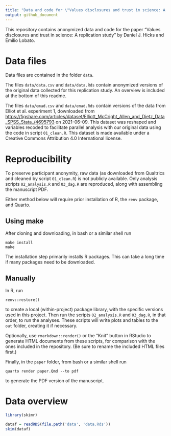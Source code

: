 ```yaml
---
title: "Data and code for \"Values disclosures and trust in science: A replication study\""
output: github_document
---
```


<!-- README.md is generated from README.Rmd. Please edit that file -->

This repository contains anonymized data and code for the paper "Values disclosures and trust in science: A replication study" by Daniel J. Hicks and Emilio Lobato.  

# Data files

Data files are contained in the folder `data`.  

The files `data/data.csv` and `data/data.Rds` contain anonymized versions of the original data collected for this replication study.  An overview is included at the bottom of this readme.  

The files `data/emad.csv` and `data/emad.Rds` contain versions of the data from Elliot et al. experiment 1, downloaded from <https://figshare.com/articles/dataset/Elliott_McCright_Allen_and_Dietz_Data_SPSS_Stata_/4695793> on 2021-06-09. This dataset was reshaped and variables recoded to facilitate parallel analysis with our original data using the code in script `01_clean.R`. This dataset is made available under a Creative Commons Attribution 4.0 International license.


# Reproducibility

To preserve participant anonymity, raw data (as downloaded from Qualtrics and cleaned by script `01_clean.R`) is not publicly available. Only analysis scripts `02_analysis.R` and `03_dag.R` are reproduced, along with assembling the manuscript PDF.  

Either method below will require prior installation of R, the `renv` package, and [Quarto](https://quarto.org/). 

## Using make

After cloning and downloading, in bash or a similar shell run
```
make install
make
```

The installation step primarily installs R packages.  This can take a long time if many packages need to be downloaded.  

## Manually

In R, run
```
renv::restore()
```
to create a local (within-project) package library, with the specific versions used in this project.  Then run the scripts `02_analysis.R` and `03_dag.R`, in that order, to run the analyses.  These scripts will write plots and tables to the `out` folder, creating it if necessary.  

Optionally, use `rmarkdown::render()` or the "Knit" button in RStudio to generate HTML documents from these scripts, for comparison with the ones included in the repository.  (Be sure to rename the included HTML files first.) 

Finally, in the `paper` folder, from bash or a similar shell run
```
quarto render paper.Qmd --to pdf
```
to generate the PDF version of the manuscript. 


# Data overview

```r
library(skimr)

dataf = readRDS(file.path('data', 'data.Rds'))
skim(dataf)
```
